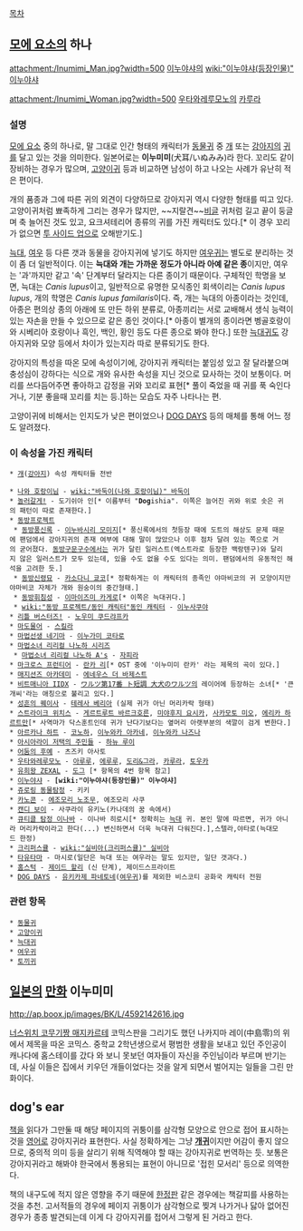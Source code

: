 [[목차]] 
== [[모에 요소]]의 하나 ==
attachment:/Inumimi_Man.jpg?width=500
[[이누야샤]]의 [[wiki:"이누야샤(등장인물)" 이누야샤]]

attachment:/Inumimi_Woman.jpg?width=500
[[우타와레루모노]]의 [[카루라]]

=== 설명 ===
[[모에 요소]] 중의 하나로, 말 그대로 인간 형태의 캐릭터가 [[동물귀]] 중 [[개]] 또는 [[강아지]]의 [[귀]]를 달고 있는 것을 의미한다. 일본어로는 '''이누미미'''(犬耳/いぬみみ)라 한다. 꼬리도 같이 장비하는 경우가 많으며, [[고양이귀]] 등과 비교하면 남성이 하고 나오는 사례가 유난히 적은 편이다.

개의 품종과 그에 따른 귀의 외견이 다양하므로 강아지귀 역시 다양한 형태를 띠고 있다. 고양이귀처럼 뾰족하게 그리는 경우가 많지만, ~~지랄견~~[[비글]] 귀처럼 길고 끝이 둥글며 축 늘어진 것도 있고, 요크셔테리어 종류의 귀를 가진 캐릭터도 있다.[* 이 경우 꼬리가 없으면 [[투 사이드 업]]으로 오해받기도.]

[[늑대]], [[여우]] 등 다른 갯과 동물을 강아지귀에 넣기도 하지만 [[여우귀]]는 별도로 분리하는 것이 좀 더 일반적이다. 이는 '''늑대와 개는 가까운 정도가 아니라 아예 같은 종'''이지만, 여우는 '과'까지만 같고 '속' 단계부터 달라지는 다른 종이기 때문이다. 구체적인 학명을 보면, 늑대는 ''Canis lupus''이고, 일반적으로 유명한 모식종인 회색이리는 ''Canis lupus lupus'', 개의 학명은 ''Canis lupus familaris''이다. 즉, 개는 늑대의 아종이라는 것인데, 아종은 편의상 종의 아래에 또 만든 하위 분류로, 아종끼리는 서로 교배해서 생식 능력이 있는 자손을 만들 수 있으므로 같은 종인 것이다.[* 아종이 별개의 종이라면 벵골호랑이와 시베리아 호랑이나 흑인, 백인, 황인 등도 다른 종으로 봐야 한다.] 또한 [[늑대귀]]도 강아지귀와 모양 등에서 차이가 있는지라 따로 분류되기도 한다.

강아지의 특성을 따온 모에 속성이기에, 강아지귀 캐릭터는 붙임성 있고 잘 달라붙으며 충성심이 강하다는 식으로 개와 유사한 속성을 지닌 것으로 묘사하는 것이 보통이다. 머리를 쓰다듬어주면 좋아하고 감정을 귀와 꼬리로 표현[* 풀이 죽었을 때 귀를 푹 숙인다거나, 기분 좋을때 꼬리를 치는 등.]하는 모습도 자주 나타나는 편.

고양이귀에 비해서는 인지도가 낮은 편이었으나 [[DOG DAYS]] 등의 매체를 통해 어느 정도 알려졌다.

=== 이 속성을 가진 캐릭터 ===
 * [[개]]([[강아지]]) 속성 캐릭터들 전반

 * [[나와 호랑이님]] - [[wiki:"바둑이(나와 호랑이님)" 바둑이]]
 * [[놀러갈게!]] - 도기쉬아 인[* 이름부터 "'''Dog'''ishia". 이쪽은 늘어진 귀와 위로 솟은 귀의 패턴이 따로 존재한다.]
 * [[동방프로젝트]]
  * [[동방풍신록]] - [[이누바시리 모미지]][* 풍신록에서의 첫등장 때에 도트의 해상도 문제 때문에 팬덤에서 강아지귀의 존재 여부에 대해 말이 많았으나 이후 점차 달려 있는 쪽으로 거의 굳어졌다. [[동방구문구수]]에서는 귀가 달린 일러스트(엑스트라로 등장한 백랑텐구)와 달리지 않은 일러스트가 모두 있는데, 있을 수도 없을 수도 있다는 의미. 팬덤에서의 유동적인 해석을 고려한 듯.]
  * [[동방신령묘]] - [[카소다니 쿄코]][* 정확하게는 이 캐릭터의 종족인 야마비코의 귀 모양이지만야마비코 자체가 개와 원숭이의 중간형태.]
  * [[동방휘침성]] - [[이마이즈미 카게로]][* 이쪽은 늑대귀다.]
  * [[wiki:"동방 프로젝트/동인 캐릭터"동인 캐릭터]] - [[이누사쿠야]]
 * [[리틀 버스터즈!]] - [[노우미 쿠드랴프카]]
 * [[마도물어]] - [[스킬라]]
 * [[마법선생 네기마]] - [[이누가미 코타로]]
 * [[마법소녀 리리컬 나노하 시리즈]]
  * [[마법소녀 리리컬 나노하 A's]] - [[자피라]]
 * [[마크로스 프런티어]] - [[란카 리]][* OST 중에 '이누미미 란카' 라는 제목의 곡이 있다.]
 * [[매지션즈 아카데미]] - [[에네우스 더 바제스트]]
 * [[비트매니아 IIDX]] - [[ワルツ第17番 ト短調 大犬のワルツ]]의 레이어에 등장하는 소녀[* '큰개씨'라는 애칭으로 불리고 있다.]
 * [[성흔의 퀘이사]] - [[테레사 베리아]] (실제 귀가 아닌 머리카락 형태)
 * [[스트라이크 위치스]] - [[게르트루트 바르크호른]], [[미야후지 요시카]], [[사카모토 미오]], [[에리카 하르트만]][* 사역마가 닥스훈트인데 귀가 난다기보다는 옆머리 아랫부분의 색깔이 검게 변한다.]
 * [[아르카나 하트]] - [[코노하]], [[이누와카 아카네]], [[이누와카 나즈나]]
 * [[아시아라이 저택의 주민들]] - [[하뉴 루이]]
 * [[어둠의 후예]] - 츠즈키 아사토
 * [[우타와레루모노]] - [[아루루]], [[에루루]], [[도리&그라]], [[카루라]], [[토우카]]
 * [[유희왕 ZEXAL]] - [[도그]] [* 항목의 4번 항목 참고]
 * [[이누야샤]] - '''[wiki:"이누야샤(등장인물)" 이누야샤]'''
 * [[쥬로링 동물탐정]] - 키키
 * [[카노콘]] - [[에조모리 노조무]], 에조모리 사쿠
 * [[캔디 보이]] - 사쿠라이 유키노(카나데의 꿈 속에서)
 * [[큐티클 탐정 이나바]] - 이나바 히로시[* 정확히는 [[늑대]] 귀. 본인 말에 따르면, 귀가 아니라 머리카락이라고 한다(...) 변신하면서 더욱 늑대귀 다워진다.],스텔라,야타로(늑대모드 한정)
 * [[크리퍼스큘]] - [[wiki:"실비아(크리퍼스큘)" 실비아]]
 * [[타유타마]] - 마시로(일단은 늑대 또는 여우라는 말도 있지만, 일단 갯과다.)
 * [[홈스턱]] - [[제이드 할리]] (신 단계), 제이드스프라이트
 * [[DOG DAYS]] - [[유키카제 파네토네]]([[여우귀]])를 제외한 비스코티 공화국 캐릭터 전원

=== 관련 항목 ===
 * [[동물귀]]
 * [[고양이귀]]
 * [[늑대귀]]
 * [[여우귀]]
 * [[토끼귀]]

== [[일본]]의 [[만화]] 이누미미 ==
http://ap.boox.jp/images/BK/L/4592142616.jpg

[[너스위치 코무기짱 매지카르테]] 코믹스판을 그리기도 했던 나카지마 레이(中島零)의 위에서 제목을 따온 코믹스.
중학교 2학년생으로서 평범한 생활을 보내고 있던 주인공이 캐나다에 홈스테이를 갔다 와 보니 못보던 여자들이 자신을 주인님이라 부르며 반기는데, 사실 이들은 집에서 키우던 개들이었다는 것을 알게 되면서 벌어지는 일들을 그린 만화이다.

== dog's ear ==
[[책]]을 읽다가 그만둘 때 해당 페이지의 귀퉁이를 삼각형 모양으로 안으로 접어 표시하는 것을 [[영어]]로 강아지귀라 표현한다. 사실 정확하게는 그냥 '''[[개]][[귀]]'''이지만 어감이 좋지 않으므로, 중의적 의미 등을 살리기 위해 직역해야 할 때는 강아지귀로 번역하는 듯. 보통은 강아지귀라고 해봐야 한국에서 통용되는 표현이 아니므로 '접힌 모서리' 등으로 의역한다.

책의 내구도에 적지 않은 영향을 주기 때문에 [[한정판]] 같은 경우에는 책갈피를 사용하는 것을 추천. 고서적들의 경우에 페이지 귀퉁이가 삼각형으로 찢겨 나가거나 닳아 없어진 경우가 종종 발견되는데 이게 다 강아지귀를 접어서 그렇게 된 거라고 한다.
